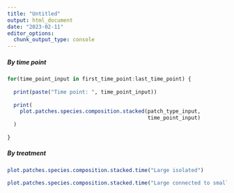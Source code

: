 ```yaml
---
title: "Untitled"
output: html_document
date: "2023-02-11"
editor_options: 
  chunk_output_type: console
---
```


##### By time point

```r
for(time_point_input in first_time_point:last_time_point) {
  
  print(paste("Time point: ", time_point_input))
  
  print(
    plot.patches.species.composition.stacked(patch_type_input,
                                             time_point_input)
  )
  
}
```

##### By treatment

```r
plot.patches.species.composition.stacked.time("Large isolated")
```

```r
plot.patches.species.composition.stacked.time("Large connected to small")
```
